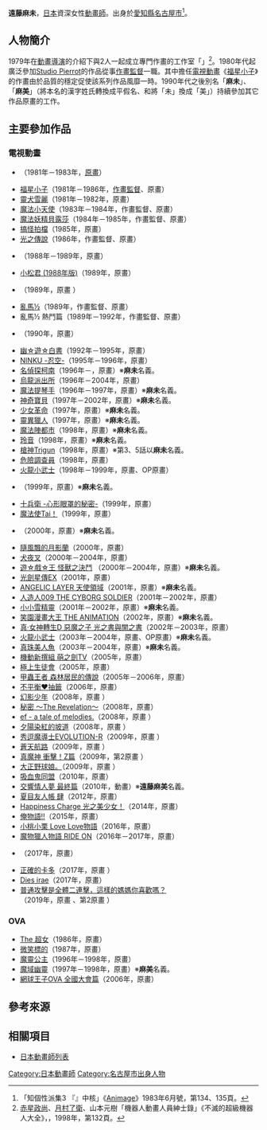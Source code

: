 {{multiple issues|
{{Notability Unreferenced|time=2016-09-25T09:29:19+00:00}}
{{Primarysources|time=2016-09-25T09:29:19+00:00}}
}}
{{noteTA|G1=Anime}}
{{japanese|japanese=遠藤 麻未|kana=えんどう あさみ|romaji=Endō Asami}}
'''遠藤麻未'''{{bd|||}}，[[日本|日本]]資深女性[[動畫師|動畫師]]。出身於[[愛知縣|愛知縣]][[名古屋市|名古屋市]]<ref>「知{{lang|ja|られざる}}個性派集{{lang|ja|団}}3 『{{lang|ja|[[福星小子|うる星やつら]]}}』{{lang|ja|の}}中核{{lang|ja|をになうスタジオ·ドオタク}}」《[[Animage|Animage]]》1983年6月號，第134、135頁。</ref>。

== 人物簡介 ==
1979年在[[動畫|動畫]][[導演|導演]]{{link-ja|長濱忠夫|長浜忠夫}}的介紹下與{{link-ja|高橋資祐|高橋資祐}}2人一起成立專門作畫的工作室「{{lang|ja|スタジオドオタク}}」<ref>[[赤星政尚|赤星政尚]]、[[月村了衛|月村了衛]]、山本元樹「機器人動畫人員紳士錄」《不滅的超級機器人大全》，{{link-ja|二見書房|二見書房}}，1998年，第132頁。</ref>。1980年代起廣泛參加[[Studio_Pierrot|Studio Pierrot]]的作品從事[[作畫監督|作畫監督]]一職。其中擔任[[電視動畫|電視動畫]]《[[福星小子|福星小子]]》的作畫由於品質的穩定促使該系列作品風靡一時。1990年代之後別名「'''{{lang|ja|えんどう}}麻未'''」、「'''{{lang|ja|えんどう}}麻美'''」（將本名的漢字姓氏轉換成平假名、和將「未」換成「美」）持續參加其它作品原畫的工作。

== 主要參加作品 ==
=== 電視動畫 ===
* {{lang|ja|{{link-ja|まいっちんぐマチコ先生|まいっちんぐマチコ先生}}}}（1981年－1983年，[[原畫|原畫]]）
* [[福星小子|福星小子]]（1981年－1986年，[[作畫監督|作畫監督]]、原畫）
* [[靈犬雪麗|靈犬雪麗]]（1981年－1982年，原畫）
* [[我係小忌廉|魔法小天使]]（1983年－1984年，作畫監督、原畫）
* [[貝露莎|魔法妖精貝露莎]]（1984年－1985年，作畫監督、原畫）
* [[搞怪拍檔|搞怪拍檔]]（1985年，原畫）
* [[光之傳說|光之傳說]]（1986年，作畫監督、原畫）
* {{link-ja|極速悍將|F (漫画)}}（1988年－1989年，原畫）
* [[阿松_(漫畫)|小松君 (1988年版)]]（1989年，原畫）
* {{link-ja|比利犬|ビリ犬}}（1989年，原畫<!--第8話-->）
* [[亂馬½|亂馬½]]（1989年，作畫監督、原畫）
* 亂馬½ 熱鬥篇（1989年－1992年，作畫監督、原畫）
* {{link-ja|平成天才老爹|平成天才バカボン}}（1990年，原畫）
* [[幽遊白書|幽☆遊☆白書]]（1992年－1995年，原畫）
* [[忍空|NINKU -忍空-]]（1995年－1996年，原畫）
* [[名偵探柯南_(動畫)|名偵探柯南]]（1996年－，原畫）※'''{{lang|ja|えんどう}}麻未'''名義。
* [[烏龍派出所|烏龍派出所]]（1996年－2004年，原畫）
* [[魔法提琴手|魔法提琴手]]（1996年－1997年，原畫）※'''{{lang|ja|えんどう}}麻未'''名義。
* [[神奇寶貝_(1997-2002年動畫)|神奇寶貝]]（1997年－2002年，原畫）※'''{{lang|ja|えんどう}}麻未'''名義。
* [[少女革命|少女革命]]（1997年，原畫）※'''{{lang|ja|えんどう}}麻未'''名義。
* [[靈異獵人|靈異獵人]]（1997年，原畫）※'''{{lang|ja|えんどう}}麻未'''名義。
* [[魔法陣都市|魔法陣都市]]（1998年，原畫）※'''{{lang|ja|えんどう}}麻未'''名義。
* [[玲音|玲音]]（1998年，原畫）※'''{{lang|ja|えんどう}}麻未'''名義。
* [[槍神Trigun|槍神Trigun]]（1998年，原畫）※第3、5話以'''{{lang|ja|えんどう}}麻未'''名義。
* [[危險調查員|危險調查員]]（1998年，原畫）
* [[火龍小武士|火龍小武士]]（1998年－1999年，原畫、OP原畫）
* {{link-ja|海盜媽寶|宇宙海賊ミトの大冒険}}（1999年，原畫）※'''{{lang|ja|えんどう}}麻未'''名義。
* [[十兵衛|十兵衛 -心形眼罩的秘密-]]（1999年，原畫）
* [[魔法使Tai！|魔法使Tai！]]（1999年，原畫）
* {{link-ja|NieA_7|NieA_7}}（2000年，原畫）※'''{{lang|ja|えんどう}}麻未'''名義。
* [[隨風飄的月影蘭|隨風飄的月影蘭]]（2000年，原畫）
* [[犬夜叉|犬夜叉]]（2000年－2004年，原畫）
* [[遊戲王－怪獸之決鬥|遊☆戲☆王 怪獸之決鬥]] （2000年－2004年，原畫）※'''{{lang|ja|えんどう}}麻未'''名義。
* [[光劍星傳EX|光劍星傳EX]]（2001年，原畫）
* [[ANGELIC_LAYER_天使領域|ANGELIC LAYER 天使領域]]（2001年，原畫）※'''{{lang|ja|えんどう}}麻未'''名義。
* [[人造人009_(動畫)|人造人009 THE CYBORG SOLDIER]]（2001年－2002年，原畫）
* [[小小雪精靈|小小雪精靈]]（2001年－2002年，原畫）※'''{{lang|ja|えんどう}}麻未'''名義。
* [[笑園漫畫大王|笑園漫畫大王 THE ANIMATION]]（2002年，原畫）※'''{{lang|ja|えんどう}}麻未'''名義。
* [[真·女神轉生_惡魔之子#真·女神轉生D_惡魔之子_光之書與闇之書|真·女神轉生D 惡魔之子 光之書與闇之書]]（2002年－2003年，原畫）
* [[火龍小武士|火龍小武士]]（2003年－2004年，原畫、OP原畫）※'''{{lang|ja|えんどう}}麻未'''名義。
* [[真珠美人魚|真珠美人魚]]（2003年－2004年，原畫）※'''{{lang|ja|えんどう}}麻未'''名義。
* [[機動新撰組_萌之劍|機動新撰組 萌之劍TV]]（2005年，原畫）
* [[極上生徒會|極上生徒會]]（2005年，原畫）
* [[甲蟲王者|甲蟲王者 森林居民的傳說]]（2005年－2006年，原畫）
* [[不平衡抽籤|不平衡♥抽籤]]（2006年，原畫）
* [[幻影少年|幻影少年]]（2008年，原畫<!--第5、13、16、19、21話-->）
* [[最高機密|秘密 ～The Revelation～]]（2008年，原畫）
* [[ef_-_a_fairy_tale_of_the_two.|ef - a tale of melodies.]]（2008年，原畫<!--第4、8話-->）
* [[染红的街道|夕陽染紅的坡道]]（2008年，原畫<!--第9話-->）
* [[秀逗魔導士_(動畫)#秀逗魔導士EVOLUTION-R|秀逗魔導士EVOLUTION-R]]（2009年，原畫<!--第5、11話-->）
* [[蒼天航路|蒼天航路]]（2009年，原畫<!--第4、8、12話-->）
* [[真魔神_衝擊！Z篇|真魔神 衝擊！Z篇]]（2009年，第2原畫<!--第13、17話-->）
* [[大正野球娘。|大正野球娘。]]（2009年，原畫<!--第4話-->）
* [[吸血鬼同盟|吸血鬼同盟]]（2010年，原畫）
* [[交響情人夢_(動畫)|交響情人夢 最終篇]]（2010年，動畫）※'''遠藤麻美'''名義。
* [[夏目友人帳|夏目友人帳 肆]]（2012年，原畫）
* [[Happiness_Charge_光之美少女！|Happiness Charge 光之美少女！]]（2014年，原畫）
* [[俺物語！！|俺物語!!]]（2015年，原畫）
* [[小桃小栗_Love_Love物語|小桃小栗 Love Love物語]]（2016年，原畫）
* [[魔物獵人系列|魔物獵人物語 RIDE ON]]（2016年－2017年，原畫）
* {{link-ja|多美卡超救援系列|トミカハイパーシリーズ#テレビアニメ|多美卡超救援 DriveHead 機動救急警察}}（2017年，原畫）
* [[正確的卡多|正確的卡多]]（2017年，原畫<!--第6、11、12話-->）
* [[Dies_irae|Dies irae]]（2017年，原畫）
* [[普通攻擊是全體二連擊，這樣的媽媽你喜歡嗎？|普通攻擊是全體二連擊，這樣的媽媽你喜歡嗎？]]（2019年，原畫<!--第3、4話-->、第2原畫<!--第4話-->）

=== OVA ===
* [[The_超女|The 超女]]（1986年，原畫）
* [[微笑標的|微笑標的]]（1987年，原畫）
* [[魔靈公主|魔靈公主]]（1996年－1998年，原畫）
* [[魔域幽靈|魔域幽靈]]（1997年－1998年，原畫）※'''{{lang|ja|えんどう}}麻美'''名義。
* [[網球王子_(動畫)|網球王子OVA 全國大會篇]]（2006年，原畫）

== 參考來源 ==
{{reflist}}

== 相關項目 ==
* [[日本動畫師列表|日本動畫師列表]]

{{DEFAULTSORT:Endō Asami}}
[[Category:日本動畫師|Category:日本動畫師]]
[[Category:名古屋市出身人物|Category:名古屋市出身人物]]